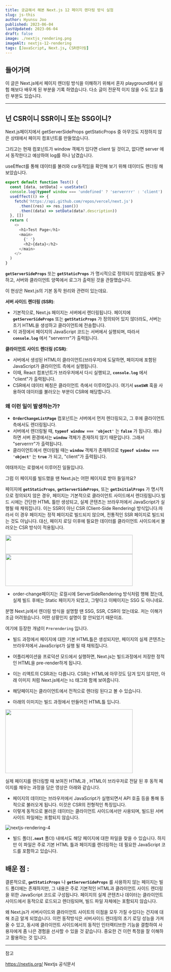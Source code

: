 ```yaml
---
title: 궁금해서 해본 Next.js 12 페이지 렌더링 방식 실험
slug: js-this
author: Hyunsu Joo
published: 2023-06-04
lastUpdated: 2023-06-04
draft: false
image: ./nextjs_rendering.png
imageAlt: nextjs-12-rendering
tags: [JavaScript, Next.js, CSR렌더링]
---
```


## 들어가며

이 글은 Next.js에서 페이지 렌더링 방식을 이해하기 위해서 혼자 playground에서 실험 해보다 배우게 된 부분을 기록 하였습니다. 다소 글이 전문적 이지 않을 수도 있고 틀린 부분도 있습니다.

---

## 넌 CSR이니 SSR이니 또는 SSG이니?

Next.js페이지에서 getServerSideProps getStaticProps 중 아무것도 지정하지 않은 상태에서 페이지 컴포넌트를 만들었습니다.

그리고는 현재 컴포넌트가 window 객체가 있다면 client 일 것이고, 없다면 server 에서 동작한다고 예상하여 log를 하나 남겼습니다.

useEffect를 통해 데이터를 불러와 csr동작임을 확인해 보기 위해 데이터도 렌더링 해보았습니다.

```javascript
export default function Test() {
  const [data, setData] = useState()
  console.log(typeof window === 'undefined' ? 'serverrrr' : 'client')
  useEffect(() => {
    fetch('https://api.github.com/repos/vercel/next.js')
      .then((res) => res.json())
      .then((data) => setData(data?.description))
  }, [])
  return (
    <>
      <h1>Test Page</h1>
      <main>
        {' '}
        <h2>{data}</h2>
      </main>
    </>
  )
}
```

**`getServerSideProps`** 또는 **`getStaticProps`** 가 명시적으로 정의되지 않았음에도 불구하고, 서버와 클라이언트 양쪽에서 로그가 출력된 것을 관찰했습니다.

이 현상은 Next.js의 기본 동작 원리와 관련이 있는데요.

**서버 사이드 렌더링 (SSR)**:

- 기본적으로, Next.js 페이지는 서버에서 렌더링됩니다. 페이지에 **`getServerSideProps`** 또는 **`getStaticProps`** 가 정의되어 있지 않더라도, 서버는 초기 HTML을 생성하고 클라이언트에 전송합니다.
- 이 과정에서 페이지의 JavaScript 코드는 서버에서 실행되며, 따라서 **`console.log`** 에서 "serverrrr"가 출력됩니다.

**클라이언트 사이드 렌더링 (CSR)**:

- 서버에서 생성된 HTML이 클라이언트(브라우저)에 도달하면, 페이지에 포함된 JavaScript가 클라이언트 측에서 실행됩니다.
- 이때, React 컴포넌트가 브라우저에서 다시 실행되고, **`console.log`** 에서 "client"가 출력됩니다.
- CSR에서 데이터 페칭은 클라이언트 측에서 이루어집니다. 여기서 **`useSWR`** 훅을 사용하여 데이터를 불러오는 부분이 CSR에 해당합니다.

### **왜 이런 일이 발생하는가?**

- **`OrderChangeListPage`** 컴포넌트는 서버에서 먼저 렌더링되고, 그 후에 클라이언트 측에서도 렌더링됩니다.
- 서버에서 렌더링될 때, **`typeof window === 'object'`** 는 **`false`** 가 됩니다. 왜냐하면 서버 환경에서는 **`window`** 객체가 존재하지 않기 때문입니다. 그래서 "serverrrr"가 출력됩니다.
- 클라이언트에서 렌더링될 때는 **`window`** 객체가 존재하므로 **`typeof window === 'object'`** 는 **`true`** 가 되고, "client"가 출력됩니다.

여태까지는 로컬에서 이루어진 일들입니다.

그럼 이 페이지를 빌드했을 땐 Next.js는 어떤 페이지로 받아 들일까요?

페이지에 **`getStaticProps`**, **`getServerSideProps`**, 또는 **`getInitialProps`** 가 명시적으로 정의되지 않은 경우, 페이지는 기본적으로 클라이언트 사이드에서 렌더링됩니다.빌드 시에는 간단한 HTML 틀만 생성되고, 실제 콘텐츠는 브라우저에서 JavaScript가 실행될 때 채워집니다. 이는 SSR이 아닌 CSR (Client-Side Rendering) 방식입니다.따라서 이 경우 페이지는 정적 페이지로 빌드되지 않으며, 전통적인 SSR 페이지로 빌드되는 것도 아닙니다. 대신, 페이지 로딩 이후에 필요한 데이터를 클라이언트 사이드에서 불러오는 CSR 방식이 적용됩니다.

<img src="../images/nextjs-rendering-1.png" width="400px" height="60px" />
<img src="../images/nextjs-rendering-2.png" width="400px" height="100px" />

- order-change페이지는 로컬시에 ServerSideRendering 방식처럼 행해 졌는데, 실제 빌드 후에는 Static 페이지가 되었고, 그렇다고 이페이지는 SSG 도 아니네요.

분명 Next.js에서 렌더링 방식을 설명할 땐 SSG, SSR, CSR이 었는데요. 저는 이해가 조금 어려웠습니다. 어떤 상황인지 설명이 잘 안되었기 때문이죠.

여기에 등장한 개념이 `Prerendering` 입니다.

- 빌드 과정에서 페이지에 대한 기본 HTML틀은 생성되지만, 페이지의 실제 콘텐츠는 브라우저에서 JavaScript가 실행 될 때 채워집니다.
- 어플리케이션을 프로덕션 모드에서 실행하면, Next.js는 빌드과정에서 저장한 정적인 HTML을 pre-render하게 됩니다.
- 이는 리액트의 CSR과는 다릅니다. CSR는 HTML에 아무것도 담겨 있지 않지만, 아래 이미지 처럼 Next.js에서는 `h1` 태그와 함께 보여줍니다.

- 해당페이지는 클라이언트에서 전적으로 렌더링 된다고 볼 수 있습니다.
- 아래의 이미지는 빌드 과정에서 만들어진 HTML틀 입니다.

<img src="../images/nextjs-rendering-3.png" width="400px" height="200px" />

실제 페이지를 렌더링할 때 보여진 HTML과 , HTML이 브라우저로 전달 된 후 동적 페이지를 채우는 과정을 담은 영상은 아래와 같습니다.

- 페이지의 데이터는 브라우저에서 JavaScript가 실행되면서 API 호출 등을 통해 동적으로 불러오게 됩니다. 이것은 CSR의 전형적인 특징입니다.
- 이렇게 동적으로 불러온 데이터는 클라이언트 사이드에서만 사용되며, 빌드된 서버 사이드 파일에는 포함되지 않습니다.

![nextjs-rendering-4](https://github.com/sooster910/gatsby-starter-sue/assets/26635607/9c440d0a-40f6-4d44-9eb2-713e432ffde4)

- 빌드 폴더(**`.next`** 폴더) 내에서도 해당 페이지에 대한 파일을 찾을 수 있습니다. 하지만 이 파일은 주로 기본 HTML 틀과 페이지를 렌더링하는 데 필요한 JavaScript 코드를 포함하고 있습니다.

## 배운 점 :

결론적으로, **`getStaticProps`** 나 **`getServerSideProps`** 를 사용하지 않는 페이지는 빌드 폴더에는 존재하지만, 그 내용은 주로 기본적인 HTML과 클라이언트 사이드 렌더링을 위한 JavaScript 코드로 구성됩니다. 페이지의 실제 콘텐츠나 데이터는 클라이언트 사이드에서 동적으로 로드되고 렌더링되며, 빌드 파일 자체에는 포함되지 않습니다.

왜 Next.js가 서버사이드와 클라이언트 사이트의 이점을 모두 가질 수있다는 건지에 대해 조금 알게 되었습니다. 이런 동작방식은 서버사이드 렌더링의 초기 로딩 성능을 가져올 수 있고, 동시에 클라이언트 사이드에서의 동적인 인터랙티브한 기능을 결합하여 사용자에게 좀 나은 경험을 선사할 수 있을 것 같습니다. 중요한 건 이런 특정을 잘 이해하고 활용하는 것 입니다.

---

참고

https://nextjs.org/ Nextjs 공식문서
